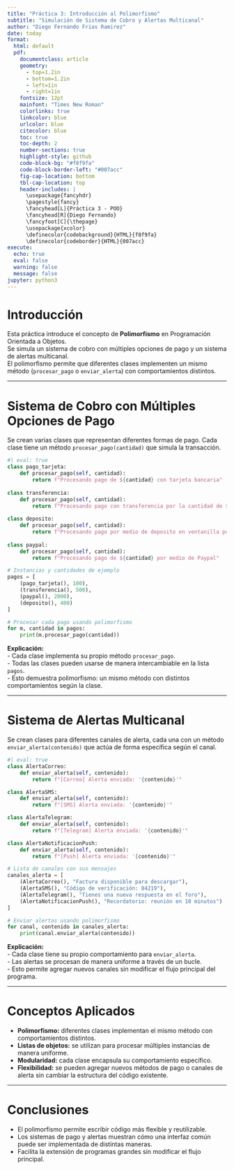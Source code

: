 ```yaml
---
title: "Práctica 3: Introducción al Polimorfismo"
subtitle: "Simulación de Sistema de Cobro y Alertas Multicanal"
author: "Diego Fernando Frias Ramirez"
date: today
format: 
  html: default
  pdf:
    documentclass: article
    geometry: 
      - top=1.2in
      - bottom=1.2in
      - left=1in
      - right=1in
    fontsize: 12pt
    mainfont: "Times New Roman"
    colorlinks: true
    linkcolor: blue
    urlcolor: blue
    citecolor: blue
    toc: true
    toc-depth: 2
    number-sections: true
    highlight-style: github
    code-block-bg: "#f8f9fa"
    code-block-border-left: "#007acc"
    fig-cap-location: bottom
    tbl-cap-location: top
    header-includes: |
      \usepackage{fancyhdr}
      \pagestyle{fancy}
      \fancyhead[L]{Práctica 3 - POO}
      \fancyhead[R]{Diego Fernando}
      \fancyfoot[C]{\thepage}
      \usepackage{xcolor}
      \definecolor{codebackground}{HTML}{f8f9fa}
      \definecolor{codeborder}{HTML}{007acc}
execute:
  echo: true
  eval: false
  warning: false
  message: false
jupyter: python3
---
```


# Introducción

Esta práctica introduce el concepto de **Polimorfismo** en Programación Orientada a Objetos.  
Se simula un sistema de cobro con múltiples opciones de pago y un sistema de alertas multicanal.  
El polimorfismo permite que diferentes clases implementen un mismo método (`procesar_pago` o `enviar_alerta`) con comportamientos distintos.

---

# Sistema de Cobro con Múltiples Opciones de Pago

Se crean varias clases que representan diferentes formas de pago. Cada clase tiene un método `procesar_pago(cantidad)` que simula la transacción.

```python
#| eval: true
class pago_tarjeta:
    def procesar_pago(self, cantidad):  
        return f"Procesando pago de ${cantidad} con tarjeta bancaria"
    
class transferencia:
    def procesar_pago(self, cantidad):  
        return f"Procesando pago con transferencia por la cantidad de ${cantidad}"
    
class deposito:
    def procesar_pago(self, cantidad):  
        return f"Procesando pago por medio de deposito en ventanilla por ${cantidad}"
    
class paypal:
    def procesar_pago(self, cantidad):  
        return f"Procesando pago de ${cantidad} por medio de Paypal"

# Instancias y cantidades de ejemplo
pagos = [
    (pago_tarjeta(), 100),
    (transferencia(), 500),
    (paypal(), 2000),
    (deposito(), 400)
]

# Procesar cada pago usando polimorfismo
for m, cantidad in pagos:
    print(m.procesar_pago(cantidad))
```

**Explicación:**  
- Cada clase implementa su propio método `procesar_pago`.  
- Todas las clases pueden usarse de manera intercambiable en la lista `pagos`.  
- Esto demuestra polimorfismo: un mismo método con distintos comportamientos según la clase.

---

# Sistema de Alertas Multicanal

Se crean clases para diferentes canales de alerta, cada una con un método `enviar_alerta(contenido)` que actúa de forma específica según el canal.

```python
#| eval: true
class AlertaCorreo:
    def enviar_alerta(self, contenido):
        return f"[Correo] Alerta enviada: '{contenido}'"

class AlertaSMS:
    def enviar_alerta(self, contenido):
        return f"[SMS] Alerta enviada: '{contenido}'"

class AlertaTelegram:
    def enviar_alerta(self, contenido):
        return f"[Telegram] Alerta enviada: '{contenido}'"

class AlertaNotificacionPush:
    def enviar_alerta(self, contenido):
        return f"[Push] Alerta enviada: '{contenido}'"

# Lista de canales con sus mensajes
canales_alerta = [
    (AlertaCorreo(), "Factura disponible para descargar"),
    (AlertaSMS(), "Código de verificación: 84219"),
    (AlertaTelegram(), "Tienes una nueva respuesta en el foro"),
    (AlertaNotificacionPush(), "Recordatorio: reunión en 10 minutos")
]

# Enviar alertas usando polimorfismo
for canal, contenido in canales_alerta:
    print(canal.enviar_alerta(contenido))
```

**Explicación:**  
- Cada clase tiene su propio comportamiento para `enviar_alerta`.  
- Las alertas se procesan de manera uniforme a través de un bucle.  
- Esto permite agregar nuevos canales sin modificar el flujo principal del programa.

---

# Conceptos Aplicados

- **Polimorfismo:** diferentes clases implementan el mismo método con comportamientos distintos.  
- **Listas de objetos:** se utilizan para procesar múltiples instancias de manera uniforme.  
- **Modularidad:** cada clase encapsula su comportamiento específico.  
- **Flexibilidad:** se pueden agregar nuevos métodos de pago o canales de alerta sin cambiar la estructura del código existente.

---

# Conclusiones

- El polimorfismo permite escribir código más flexible y reutilizable.  
- Los sistemas de pago y alertas muestran cómo una interfaz común puede ser implementada de distintas maneras.  
- Facilita la extensión de programas grandes sin modificar el flujo principal.  
